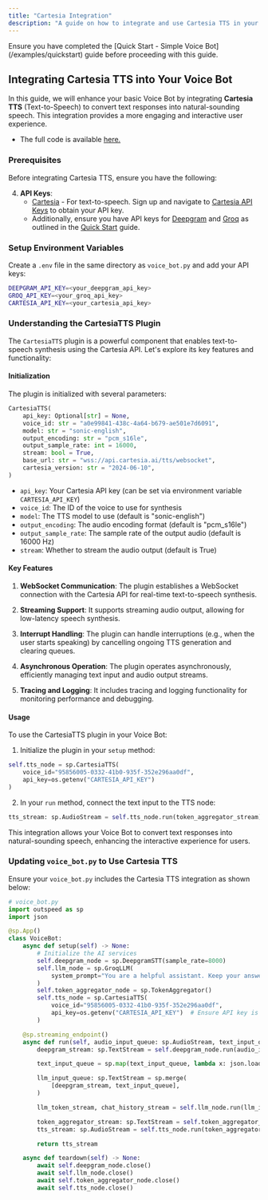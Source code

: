 ```yaml
---
title: "Cartesia Integration"
description: "A guide on how to integrate and use Cartesia TTS in your realtime Voice Bot using Outspeed."
---
```


<Info>
  Ensure you have completed the [Quick Start - Simple Voice Bot](/examples/quickstart) guide before proceeding with this guide.
</Info>

## **Integrating Cartesia TTS into Your Voice Bot**

In this guide, we will enhance your basic Voice Bot by integrating **Cartesia TTS** (Text-to-Speech) to convert text responses into natural-sounding speech. This integration provides a more engaging and interactive user experience.

- The full code is available [here.](https://github.com/outspeed-ai/outspeed/blob/main/examples/voice_bot/voice_bot.py)

### **Prerequisites**

Before integrating Cartesia TTS, ensure you have the following:

4. **API Keys**:
   - [Cartesia](https://cartesia.ai/) - For text-to-speech. Sign up and navigate to [Cartesia API Keys](https://play.cartesia.ai/keys) to obtain your API key.
   - Additionally, ensure you have API keys for [Deepgram](https://deepgram.com/) and [Groq](https://groq.com/) as outlined in the [Quick Start](./quickstart.mdx) guide.

### **Setup Environment Variables**

Create a `.env` file in the same directory as `voice_bot.py` and add your API keys:

```bash
DEEPGRAM_API_KEY=<your_deepgram_api_key>
GROQ_API_KEY=<your_groq_api_key>
CARTESIA_API_KEY=<your_cartesia_api_key>
```

### **Understanding the CartesiaTTS Plugin**

The `CartesiaTTS` plugin is a powerful component that enables text-to-speech synthesis using the Cartesia API. Let's explore its key features and functionality:

#### Initialization

The plugin is initialized with several parameters:

```python
CartesiaTTS(
    api_key: Optional[str] = None,
    voice_id: str = "a0e99841-438c-4a64-b679-ae501e7d6091",
    model: str = "sonic-english",
    output_encoding: str = "pcm_s16le",
    output_sample_rate: int = 16000,
    stream: bool = True,
    base_url: str = "wss://api.cartesia.ai/tts/websocket",
    cartesia_version: str = "2024-06-10",
)
```

- `api_key`: Your Cartesia API key (can be set via environment variable `CARTESIA_API_KEY`)
- `voice_id`: The ID of the voice to use for synthesis
- `model`: The TTS model to use (default is "sonic-english")
- `output_encoding`: The audio encoding format (default is "pcm_s16le")
- `output_sample_rate`: The sample rate of the output audio (default is 16000 Hz)
- `stream`: Whether to stream the audio output (default is True)

#### Key Features

1. **WebSocket Communication**: The plugin establishes a WebSocket connection with the Cartesia API for real-time text-to-speech synthesis.

2. **Streaming Support**: It supports streaming audio output, allowing for low-latency speech synthesis.

3. **Interrupt Handling**: The plugin can handle interruptions (e.g., when the user starts speaking) by cancelling ongoing TTS generation and clearing queues.

4. **Asynchronous Operation**: The plugin operates asynchronously, efficiently managing text input and audio output streams.

5. **Tracing and Logging**: It includes tracing and logging functionality for monitoring performance and debugging.

#### Usage

To use the CartesiaTTS plugin in your Voice Bot:

1. Initialize the plugin in your `setup` method:

```python
self.tts_node = sp.CartesiaTTS(
    voice_id="95856005-0332-41b0-935f-352e296aa0df",
    api_key=os.getenv("CARTESIA_API_KEY")
)
```

2. In your `run` method, connect the text input to the TTS node:

```python
tts_stream: sp.AudioStream = self.tts_node.run(token_aggregator_stream)
```

This integration allows your Voice Bot to convert text responses into natural-sounding speech, enhancing the interactive experience for users.


### **Updating `voice_bot.py` to Use Cartesia TTS**

Ensure your `voice_bot.py` includes the Cartesia TTS integration as shown below:

```python
# voice_bot.py
import outspeed as sp
import json

@sp.App()
class VoiceBot:
    async def setup(self) -> None:
        # Initialize the AI services
        self.deepgram_node = sp.DeepgramSTT(sample_rate=8000)
        self.llm_node = sp.GroqLLM(
            system_prompt="You are a helpful assistant. Keep your answers very short. No special characters in responses.",
        )
        self.token_aggregator_node = sp.TokenAggregator()
        self.tts_node = sp.CartesiaTTS(
            voice_id="95856005-0332-41b0-935f-352e296aa0df",
            api_key=os.getenv("CARTESIA_API_KEY")  # Ensure API key is loaded from environment
        )

    @sp.streaming_endpoint()
    async def run(self, audio_input_queue: sp.AudioStream, text_input_queue: sp.TextStream) -> sp.AudioStream:
        deepgram_stream: sp.TextStream = self.deepgram_node.run(audio_input_queue)

        text_input_queue = sp.map(text_input_queue, lambda x: json.loads(x).get("content"))

        llm_input_queue: sp.TextStream = sp.merge(
            [deepgram_stream, text_input_queue],
        )

        llm_token_stream, chat_history_stream = self.llm_node.run(llm_input_queue)

        token_aggregator_stream: sp.TextStream = self.token_aggregator_node.run(llm_token_stream)
        tts_stream: sp.AudioStream = self.tts_node.run(token_aggregator_stream)

        return tts_stream

    async def teardown(self) -> None:
        await self.deepgram_node.close()
        await self.llm_node.close()
        await self.token_aggregator_node.close()
        await self.tts_node.close()
```


